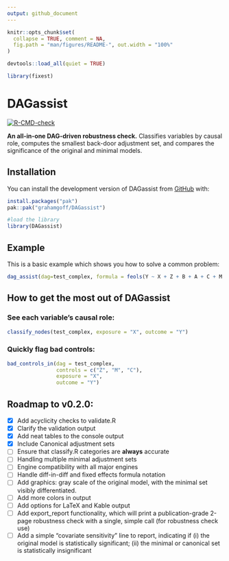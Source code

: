 ```yaml
---
output: github_document
---
```


<!-- README.md is generated from README.Rmd. Please edit that file -->

```r
knitr::opts_chunk$set(
  collapse = TRUE, comment = NA,
  fig.path = "man/figures/README-", out.width = "100%"
)

devtools::load_all(quiet = TRUE)

library(fixest)
```

# DAGassist

<!-- badges: start -->
[![R-CMD-check](https://github.com/grahamgoff/DAGassist/actions/workflows/R-CMD-check.yaml/badge.svg)](https://github.com/grahamgoff/DAGassist/actions/workflows/R-CMD-check.yaml)
<!-- badges: end -->

**An all-in-one DAG-driven robustness check.**
Classifies variables by causal role, computes the smallest back-door adjustment set, and compares the significance of the original and minimal models.


## Installation

You can install the development version of DAGassist from [GitHub](https://github.com/) with:

``` r
install.packages("pak")
pak::pak("grahamgoff/DAGassist")

#load the library
library(DAGassist) 
```

## Example

This is a basic example which shows you how to solve a common problem:

```r
dag_assist(dag=test_complex, formula = feols(Y ~ X + Z + B + A + C + M | region + time, data = test_df))
```

## How to get the most out of **DAGassist**

### See each variable's causal role:

```r
classify_nodes(test_complex, exposure = "X", outcome = "Y")
```

### Quickly flag bad controls:

```r
bad_controls_in(dag = test_complex, 
                controls = c("Z", "M", "C"), 
                exposure = "X",
                outcome = "Y")
```

## Roadmap to v0.2.0:

- [x] Add acyclicity checks to validate.R
- [x] Clarify the validation output
- [x] Add neat tables to the console output
- [x] Include Canonical adjustment sets
- [ ] Ensure that classify.R categories are **always** accurate
- [ ] Handling multiple minimal adjustment sets
- [ ] Engine compatibility with all major engines
- [ ] Handle diff-in-diff and fixed effects formula notation
- [ ] Add graphics: gray scale of the original model, with the minimal set visibly          differentiated.
- [ ] Add more colors in output
- [ ] Add options for LaTeX and Kable output
- [ ] Add export_report functionality, which will print a publication-grade 2-page robustness check with a single, simple call (for robustness check use)
- [ ] Add a simple "covariate sensitivity" line to report, indicating if (i) the original model is statistically significant; (ii) the minimal or canonical set is statistically insignificant
